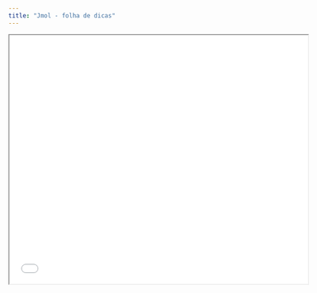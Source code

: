 ```yaml
---
title: "Jmol - folha de dicas"
---
```


<!-- [Baixar a folha de dicas](cheatsheets/jmol_cheat.pdf) -->

<iframe src="cheatsheets/jmol_cheat.en.pt.pdf" width="600" height="500"></iframe>